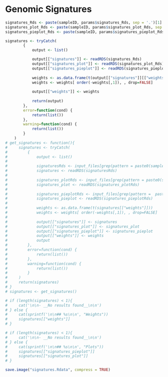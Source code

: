 # Genomic Signatures

```r
signatures_Rds <- paste(sampleID, params$signatures_Rds, sep = '.')[1] 
signatures_plot_Rds <- paste(sampleID, params$signatures_plot_Rds, sep = '.')[1]
signatures_pieplot_Rds <- paste(sampleID, params$signatures_pieplot_Rds, sep = '.')[1]

signatures <- tryCatch(
        {
            output <- list()

            output[["signatures"]] <- readRDS(signatures_Rds)
            output[["signatures_plot"]] <- readRDS(signatures_plot_Rds)
            output[["signatures_pieplot"]] <- readRDS(signatures_pieplot_Rds)
            
            weights <- as.data.frame(t(output[["signatures"]][["weights"]]))
            weights <- weights[ order(-weights[,1]), , drop=FALSE]
            
            output[["weights"]] <- weights
            
            return(output)
        },
        error=function(cond) {
            return(list())
        },
        warning=function(cond) {
            return(list())
        }
    )
# get_signatures <- function(){
#     signatures <- tryCatch(
#         {
#             output <- list()
# 
#             signaturesRds <- input_files[grep(pattern = paste0(sampleID, '.*_signatures.Rds$'), x = input_files)][1]
#             signatures <- readRDS(signaturesRds)
# 
#             signatures_plotRds <- input_files[grep(pattern = paste0(sampleID, '.*_signatures_plot.Rds$'), x = input_files)][1]
#             signatures_plot <- readRDS(signatures_plotRds)
# 
#             signatures_pieplotRds <- input_files[grep(pattern =  paste0(sampleID, '.*_signatures_pieplot.Rds$'), x = input_files)][1]
#             signatures_pieplot <- readRDS(signatures_pieplotRds)
# 
#             weights <- as.data.frame(t(signatures[["weights"]]))
#             weights <- weights[ order(-weights[,1]), , drop=FALSE]
# 
#             output[["signatures"]] <- signatures
#             output[["signatures_plot"]] <- signatures_plot
#             output[["signatures_pieplot"]] <- signatures_pieplot
#             output[["weights"]] <- weights
#             output
#         },
#         error=function(cond) {
#             return(list())
#         },
#         warning=function(cond) {
#             return(list())
#         }
#     )
#     return(signatures)
# }
# signatures <- get_signatures()
```

```r
# if (length(signatures) < 1){
#     cat('\n\n- __No results found__\n\n')
# } else {
#     cat(sprintf('\n\n## %s\n\n', "Weights"))
#     signatures[["weights"]]
# }
```

```r
# if (length(signatures) < 1){
#     cat('\n\n- __No results found__\n\n')
# } else {
#     cat(sprintf('\n\n## %s\n\n', "Plots"))
#     signatures[["signatures_pieplot"]]
#     signatures[["signatures_plot"]]
# }
```
```r
save.image("signatures.Rdata", compress = TRUE)
```